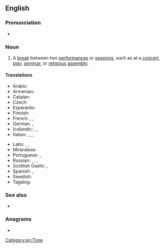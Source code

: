 ==English==

===Pronunciation===
* {{rhymes|ɪʃən|lang=en}}

===Noun===
{{en-noun}}

# A [[break]] between two [[performance]]s or [[session]]s, such as at a [[concert]], [[play]], [[seminar]], or [[religious]] [[assembly]].

====Translations====
{{trans-top|break between performances or sessions}}
* Arabic: {{t|ar|فاصِل|sc=Arab}}
* Armenian: {{t+|hy|դադար}}
* Catalan: {{t|ca|intermedi|m}}
* Czech: {{t+|cs|přestávka|f}}
* Esperanto: {{t|eo|interakto}}
* Finnish: {{t+|fi|väliaika}}
* French: {{t+|fr|intermède|m}}, {{t+|fr|interlude|m}}, {{t+|fr|entracte|m}}
* German: {{t+|de|Unterbrechung|f}}, {{t+|de|Pause|f}}
* Icelandic: {{t+|is|hlé|n}}, {{t+|is|hvíld|f}}, {{t|is|aflát|n}}
* Italian: {{t+|it|intervallo|m}}, {{t+|it|pausa|f}}, {{t+|it|intermezzo|m}}, {{t+|it|intermedio|m}}
{{trans-mid}}
* Latin: {{t|la|intermissio|f}}, {{t|la|intercapedo|f}}, {{t|la|dilidium|n}}
* Mirandese: {{t|mwl|anterbalo|m}}
* Portuguese: {{t+|pt|intervalo|m}}, {{t|pt|intermissão|f}}
* Russian: {{t+|ru|антра́кт|m}}, {{t+|ru|переры́в|m}}, {{t+|ru|па́уза|f}}, {{t+|ru|переме́на|f}} {{qualifier|as in school}}
* Scottish Gaelic: {{t|gd|eadar-ùine|f}}, {{t|gd|eadar-àm|m}}
* Spanish: {{t|es|intermisión|f}}, {{t+|es|intermedio|m}}
* Swedish: {{t+|sv|paus}}
* Tagalog: {{t|tl|entreakto}}
{{trans-bottom}}

===See also===
* {{l|en|intermissionless}}

===Anagrams===
* {{anagrams|en|misinsertion|nitrosimines}}

[[Category:en:Time]]